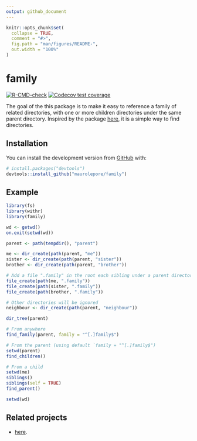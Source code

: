 ```yaml
---
output: github_document
---
```


<!-- README.md is generated from README.Rmd. Please edit that file -->

```r
knitr::opts_chunk$set(
  collapse = TRUE,
  comment = "#>",
  fig.path = "man/figures/README-",
  out.width = "100%"
)
```

# family

<!-- badges: start -->
[![R-CMD-check](https://github.com/maurolepore/family/workflows/R-CMD-check/badge.svg)](https://github.com/maurolepore/family/actions)
[![Codecov test coverage](https://codecov.io/gh/maurolepore/family/branch/master/graph/badge.svg)](https://codecov.io/gh/maurolepore/family?branch=master)
<!-- badges: end -->

The goal of the this package is to make it easy to reference a family of related directories, with one or more children directories under the same parent directory. Inspired by the package [here](https://github.com/r-lib/here), it is a simple way to find directories.

## Installation

You can install the development version from [GitHub](https://github.com/) with:

``` r
# install.packages("devtools")
devtools::install_github("maurolepore/family")
```

## Example

```r
library(fs)
library(withr)
library(family)

wd <- getwd()
on.exit(setwd(wd))

parent <- path(tempdir(), "parent")

me <- dir_create(path(parent, "me"))
sister <- dir_create(path(parent, "sister"))
brother <- dir_create(path(parent, "brother"))

# Add a file ".family" in the root each sibling under a parent directory
file_create(path(me, ".family"))
file_create(path(sister, ".family"))
file_create(path(brother, ".family"))

# Other directories will be ignored
neighbour <- dir_create(path(parent, "neighbour"))

dir_tree(parent)

# From anywhere
find_family(parent, family = "^[.]family$")

# From the parent (using default `family = "^[.]family$")
setwd(parent)
find_children()

# From a child
setwd(me)
siblings()
siblings(self = TRUE)
find_parent()

setwd(wd)
```

## Related projects

* [here](https://github.com/r-lib/here).
